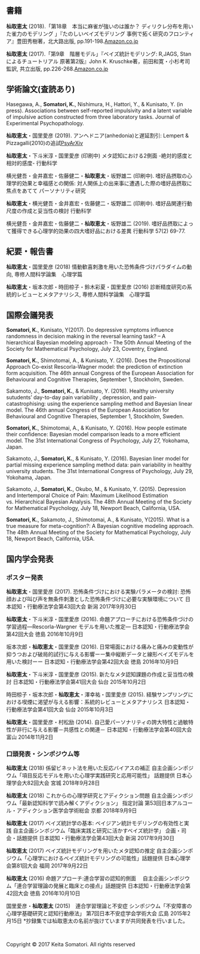 <br />
<br />


## 書籍

**杣取恵太** (2018).「第18章　本当に麻雀が強いのは誰か？
ディリクレ分布を用いた雀力のモデリング 」『たのしいベイズモデリング 事例で拓く研究のフロンティア』豊田秀樹著，北大路出版, pp.191-198.[Amazon.co.jp](https://www.amazon.co.jp/%E3%81%9F%E3%81%AE%E3%81%97%E3%81%84%E3%83%99%E3%82%A4%E3%82%BA%E3%83%A2%E3%83%87%E3%83%AA%E3%83%B3%E3%82%B0-%E4%BA%8B%E4%BE%8B%E3%81%A7%E6%8B%93%E3%81%8F%E7%A0%94%E7%A9%B6%E3%81%AE%E3%83%95%E3%83%AD%E3%83%B3%E3%83%86%E3%82%A3%E3%82%A2-%E8%B1%8A%E7%94%B0-%E7%A7%80%E6%A8%B9/dp/4762830402)

**杣取恵太** (2017).「第9章　階層モデル」『ベイズ統計モデリング: R,JAGS, Stanによるチュートリアル 原著第2版』John K. Kruschke著，前田和寛・小杉考司監訳, 共立出版, pp.226-268.[Amazon.co.jp](https://www.amazon.co.jp/%E3%83%99%E3%82%A4%E3%82%BA%E7%B5%B1%E8%A8%88%E3%83%A2%E3%83%87%E3%83%AA%E3%83%B3%E3%82%B0-R-JAGS-Stan%E3%81%AB%E3%82%88%E3%82%8B%E3%83%81%E3%83%A5%E3%83%BC%E3%83%88%E3%83%AA%E3%82%A2%E3%83%AB-%E5%8E%9F%E8%91%97%E7%AC%AC2%E7%89%88/dp/4320113160)

## 学術論文(査読あり)

Hasegawa, A., **Somatori, K.**, Nishimura, H., Hattori, Y., & Kunisato, Y. (in press). Associations between self-reported impulsivity and a latent variable of impulsive action constructed from three laboratory tasks. Journal of Experimental Psychopathology.

**杣取恵太**・国里愛彦 (2019). アンヘドニア(anhedonia)と遅延割引: Lempert & Pizzagalli(2010)の追試[PsyArXiv](https://psyarxiv.com/4zbc5)

**杣取恵太**・下斗米淳・国里愛彦 (印刷中) メタ認知における2側面 -絶対的感度と相対的感度- 行動科学

横光健吾・金井嘉宏・佐藤健二・**杣取恵太**・坂野雄二 (印刷中). 嗜好品摂取の心理学的効果と幸福感との関係: 対人関係上の出来事に遭遇した際の嗜好品摂取に焦点をあてて パーソナリティ研究

**杣取恵太**・横光健吾・金井嘉宏・佐藤健二・坂野雄二 (印刷中). 嗜好品関連行動尺度の作成と妥当性の検討 行動科学

横光健吾・金井嘉宏・佐藤健二・**杣取恵太**・坂野雄二 (2019). 嗜好品摂取によって獲得できる心理学的効果の四大嗜好品における差異 行動科学 57(2) 69-77.

## 紀要・報告書

**杣取恵太**・国里愛彦 (2018) 情動歓喜刺激を用いた恐怖条件づけパラダイムの動向, 専修人間科学論集　心理学篇

**杣取恵太**・坂本次郎・時田椋子・鈴木彩夏・国里愛彦 (2016) 診断精度研究の系統的レビューとメタアナリシス, 専修人間科学論集　心理学篇


## 国際会議発表

**Somatori, K.**, Kunisato, Y(2017). Do depressive symptoms influence randomness in decision making in the reversal learning task? – A hierarchical Bayesian modeling approach - The 50th Annual Meeting of the Society for Mathematical Psychology, July 23, Coventry, England.

**Somatori, K.**, Shimotomai, A., & Kunisato, Y. (2016). Does the Propositional Approach Co-exist Rescorla-Wagner model: the prediction of extinction form acquisition. The 46th annual Congress of the European Association for Behavioural and Cognitive Therapies, September 1, Stockholm, Sweden.

Sakamoto, J., **Somatori, K.**, & Kunisato, Y. (2016). Healthy university sutudents' day-to-day pain variability , depression, and pain-catastrophising: using the experience sampling method and Bayesian linear model. The 46th annual Congress of the European Association for Behavioural and Cognitive Therapies, September 1, Stockholm, Sweden.

**Somatori, K.**, Shimotomai, A., & Kunisato, Y. (2016). How people estimate their confidence: Bayesian model comparison leads to a more efficient model. The 31st International Congress of Psychology, July 27, Yokohama, Japan.

Sakamoto, J., **Somatori, K.**, & Kunisato, Y. (2016). Bayesian liner model for partial missing experience sampling method data: pain variability in healthy university students. The 31st International Congress of Psychology, July 29, Yokohama, Japan.

Sakamoto, J., **Somatori, K.**, Okubo, M., & Kunisato, Y. (2015). Depression and Intertemporal Choice of Pain: Maximum Likelihood Estimation vs. Hierarchical Bayesian Analysis. The 48th Annual Meeting of the Society for Mathematical Psychology, July 18, Newport Beach, California, USA.

**Somatori, K.**, Sakamoto, J., Shimotomai, A., & Kunisato, Y(2015). What is a true measure for meta-cognition?: A Bayesian cognitive modeling approach. The 48th Annual Meeting of the Society for Mathematical Psychology, July 18, Newport Beach, California, USA.

## 国内学会発表

### ポスター発表

**杣取恵太**・国里愛彦 (2017). 恐怖条件づけにおける実験パラメータの検討:
恐怖顔および叫び声を無条件刺激とした恐怖条件づけに必要な実験環境について 日本認知・行動療法学会第43回大会 新潟 2017年9月30日

**杣取恵太**・下斗米淳・国里愛彦 (2016). 命題アプローチにおける恐怖条件づけの学習過程―Rescorla-Wargner モデルを用いた推定― 日本認知・行動療法学会第42回大会 徳島 2016年10月9日

坂本次郎・**杣取恵太**・国里愛彦 (2016). 日常場面における痛みと痛みの変動性が抑うつおよび破局的試行に与える影響ーー集中縦断データと線形ベイズモデルを用いた検討ーー 日本認知・行動療法学会第42回大会 徳島 2016年10月9日

**杣取恵太**・下斗米淳・国里愛彦 (2015). 新たなメタ認知課題の作成と妥当性の検討 日本認知・行動療法学会第41回大会 仙台 2015年10月2日

時田椋子・坂本次郎・**杣取恵太**・澤幸祐・国里愛彦 (2015). 経験サンプリングにおける喫煙に渇望が与える影響：系統的レビューとメタアナリシス 日本認知・行動療法学会第41回大会 仙台 2015年10月3日

**杣取恵太**・国里愛彦・村松励 (2014). 自己愛パーソナリティの誇大特性と過敏特性が非行に与える影響－共感性との関連－ 日本認知・行動療法学会第40回大会  富山 2014年11月2日

### 口頭発表・シンポジウム等

**杣取恵太** (2018) 係留ビネット法を用いた反応バイアスの補正
自主企画シンポジウム「項目反応モデルを用いた心理学実践研究と応用可能性」 話題提供 日本心理学会大82回大会 宮城 2018年9月28日

**杣取恵太** (2018) これからの心理学研究とアディクション問題
自主企画シンポジウム「最新認知科学で読み解くアディクション」 指定討論 第53回日本アルコール・アディクション医学会学術総会 京都 2018年9月9日

**杣取恵太** (2017) ベイズ統計学の基本: 
ベイジアン統計モデリングの有効性と実践
自主企画シンポジウム「臨床実践と研究に活かすベイズ統計学」 企画・司会・話題提供 日本認知・行動療法学会第43回大会 新潟 2017年9月30日

**杣取恵太** (2017) ベイズ統計モデリングを用いたメタ認知の推定
自主企画シンポジウム「心理学におけるベイズ統計モデリングの可能性」話題提供 日本心理学会第81回大会 福岡 2017年9月22日

**杣取恵太** (2016) 命題アプローチ:連合学習の認知的側面　
自主企画シンポジウム「連合学習理論の発展と臨床との接点」話題提供 日本認知・行動療法学会第42回大会 徳島 2016年10月10日

国里愛彦・**杣取恵太** (2015)　連合学習理論と不安症 シンポジウム「不安障害の心理学基礎研究と認知行動療法」 第7回日本不安症学会学術大会 広島 2015年2月15日 *抄録集では杣取恵太の名前が抜けていますが共同発表を行いました。


<br />
<p>Copyright &copy; 2017 Keita Somatori. All rights reserved </p>